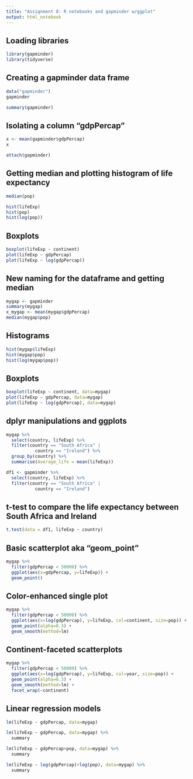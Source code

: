 ```yaml
---
title: "Assignment 8: R notebooks and gapminder w/ggplot"
output: html_notebook
---
```

## Loading libraries
```r
library(gapminder)
library(tidyverse)
```

## Creating a gapminder data frame
```r
data("gapminder")
gapminder

summary(gapminder)
```

## Isolating a column "gdpPercap"
```r
x <- mean(gapminder$gdpPercap)
x

attach(gapminder)
```

## Getting median and plotting histogram of life expectancy
```r
median(pop)

hist(lifeExp)
hist(pop) 
hist(log(pop))
```

## Boxplots
```r
boxplot(lifeExp ~ continent)
plot(lifeExp ~ gdpPercap)
plot(lifeExp ~ log(gdpPercap))
```

## New naming for the dataframe and getting median
```r
mygap <- gapminder
summary(mygap)
x_mygap <- mean(mygap$gdpPercap)
median(mygap$pop)
```

## Histograms
```r
hist(mygap$lifeExp)
hist(mygap$pop) 
hist(log(mygap$pop))
```

## Boxplots
```r
boxplot(lifeExp ~ continent, data=mygap)
plot(lifeExp ~ gdpPercap, data=mygap)
plot(lifeExp ~ log(gdpPercap), data=mygap)
```

## dplyr manipulations and ggplots
```r
mygap %>%
  select(country, lifeExp) %>% 
  filter(country == "South Africa" |
           country == "Ireland") %>% 
  group_by(country) %>% 
  summarise(Average_life = mean(lifeExp))
```


```r
df1 <- gapminder %>%
  select(country, lifeExp) %>% 
  filter(country == "South Africa" |
           country == "Ireland")
```

## t-test to compare the life expectancy between South Africa and Ireland
```r
t.test(data = df1, lifeExp ~ country)
```

## Basic scatterplot aka "geom_point" 
```r
mygap %>% 
  filter(gdpPercap < 50000) %>% 
  ggplot(aes(x=gdpPercap, y=lifeExp)) +
  geom_point()
```

## Color-enhanced single plot
```r
mygap %>% 
  filter(gdpPercap < 50000) %>% 
  ggplot(aes(x=log(gdpPercap), y=lifeExp, col=continent, size=pop)) +
  geom_point(alpha=0.3) +
  geom_smooth(method=lm)
```

## Continent-faceted scatterplots
```r
mygap %>% 
  filter(gdpPercap < 50000) %>% 
  ggplot(aes(x=log(gdpPercap), y=lifeExp, col=year, size=pop)) +
  geom_point(alpha=0.3) +
  geom_smooth(method=lm) +
  facet_wrap(~continent)
```

## Linear regression models
```r
lm(lifeExp ~ gdpPercap, data=mygap)
```


```r
lm(lifeExp ~ gdpPercap, data=mygap) %>% 
  summary
```


```r
lm(lifeExp ~ gdpPercap+pop, data=mygap) %>% 
  summary
```


```r
lm(lifeExp ~ log(gdpPercap)+log(pop), data=mygap) %>% 
  summary
```

